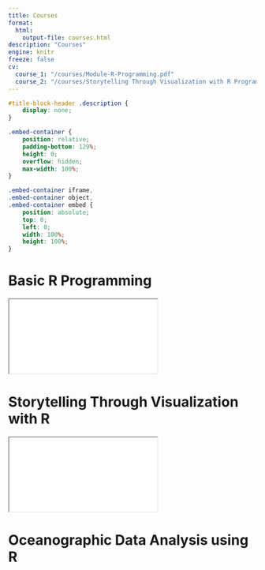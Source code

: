 ```yaml
---
title: Courses
format:
  html:
    output-file: courses.html
description: "Courses"
engine: knitr
freeze: false
cv:
  course_1: "/courses/Module-R-Programming.pdf"
  course_2: "/courses/Storytelling Through Visualization with R Programming.pdf"
---
```


```css
#title-block-header .description {
    display: none;
}
```

```css
.embed-container {
    position: relative;
    padding-bottom: 129%;
    height: 0;
    overflow: hidden;
    max-width: 100%;
}

.embed-container iframe,
.embed-container object,
.embed-container embed {
    position: absolute;
    top: 0;
    left: 0;
    width: 100%;
    height: 100%;
}
```

# Basic R Programming

```{=html}
<div class="embed-container">
  <iframe src="/courses/Module-R-Programming.pdf"></iframe>
</div>
```

# Storytelling Through Visualization with R

```{=html}
<div class="embed-container">
  <iframe src="/courses/Storytelling Through Visualization with R Programming.pdf"></iframe>
</div>
```


# Oceanographic Data Analysis using R

